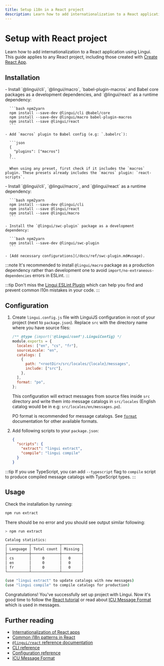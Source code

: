 ```yaml
---
title: Setup i18n in a React project
description: Learn how to add internationalization to a React application using Lingui
---
```


# Setup with React project

Learn how to add internationalization to a React application using Lingui. This guide applies to any React project, including those created with [Create React App](https://create-react-app.dev/).

## Installation


<Tabs groupId="babel-swc">
  <TabItem value="babel" label="Babel" default>
    - Install `@lingui/cli`, `@lingui/macro`, `babel-plugin-macros` and Babel core packages as a development dependencies, and `@lingui/react` as a runtime dependency:

      ```bash npm2yarn
      npm install --save-dev @lingui/cli @babel/core
      npm install --save-dev @lingui/macro babel-plugin-macros
      npm install --save @lingui/react
      ```

    - Add `macros` plugin to Babel config (e.g: `.babelrc`):

      ```json
      {
        "plugins": ["macros"]
      }
      ```

      When using any preset, first check if it includes the `macros` plugin. These presets already includes the `macros` plugin: `react-scripts`.

  </TabItem>
  <TabItem value="swc" label="SWC">
    - Install `@lingui/cli`, `@lingui/macro`, and `@lingui/react` as a runtime dependency:

      ```bash npm2yarn
      npm install --save-dev @lingui/cli
      npm install --save @lingui/react
      npm install --save @lingui/macro
      ```

    - Install the `@lingui/swc-plugin` package as a development dependency:

      ```bash npm2yarn
      npm install --save-dev @lingui/swc-plugin
      ```

    - [Add necessary configurations](/docs/ref/swc-plugin.md#usage).

  </TabItem>
</Tabs>

:::note
It's recommended to install `@lingui/macro` package as a production dependency rather than development one to avoid `import/no-extraneous-dependencies` errors in ESLint.
:::

:::tip
Don't miss the [Lingui ESLint Plugin](/docs/ref/eslint-plugin.md) which can help you find and prevent common l10n mistakes in your code.
:::

## Configuration

1. Create `lingui.config.js` file with LinguiJS configuration in root of your project (next to `package.json`). Replace `src` with the directory name where you have source files:

   ```js title="lingui.config.js"
   /** @type {import('@lingui/conf').LinguiConfig} */
   module.exports = {
     locales: ["en", "cs", "fr"],
     sourceLocale: "en",
     catalogs: [
       {
         path: "<rootDir>/src/locales/{locale}/messages",
         include: ["src"],
       },
     ],
     format: "po",
   };
   ```

   This configuration will extract messages from source files inside `src` directory and write them into message catalogs in `src/locales` (English catalog would be in e.g: `src/locales/en/messages.po`).

   PO format is recommended for message catalogs. See [`format`](/docs/ref/catalog-formats.md) documentation for other available formats.

2. Add following scripts to your `package.json`:

   ```json title="package.json"
   {
     "scripts": {
       "extract": "lingui extract",
       "compile": "lingui compile"
     }
   }
   ```

:::tip
If you use TypeScript, you can add `--typescript` flag to `compile` script to produce compiled message catalogs with TypeScript types.
:::

## Usage

Check the installation by running:

```bash npm2yarn
npm run extract
```

There should be no error and you should see output similar following:

```bash npm2yarn
> npm run extract

Catalog statistics:
┌──────────┬─────────────┬─────────┐
│ Language │ Total count │ Missing │
├──────────┼─────────────┼─────────┤
│ cs       │     0       │   0     │
│ en       │     0       │   0     │
│ fr       │     0       │   0     │
└──────────┴─────────────┴─────────┘

(use "lingui extract" to update catalogs with new messages)
(use "lingui compile" to compile catalogs for production)
```

Congratulations! You've successfully set up project with Lingui. Now it's good time to follow the [React tutorial](/docs/tutorials/react.md) or read about [ICU Message Format](/docs/guides/message-format.md) which is used in messages.

## Further reading

- [Internationalization of React apps](/docs/tutorials/react.md)
- [Common i18n patterns in React](/docs/tutorials/react-patterns.md)
- [`@lingui/react` reference documentation](/docs/ref/react.md)
- [CLI reference](/docs/ref/cli.md)
- [Configuration reference](/docs/ref/conf.md)
- [ICU Message Format](/docs/guides/message-format.md)
